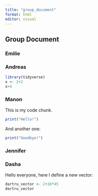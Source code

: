 ```yaml
---
title: "group_document"
format: html
editor: visual
---
```


## Group Document

### Emilie

### Andreas

```r
library(tidyverse)
x <- 2+2
x+4
```

### Manon

This is my code chunk.

```r
print("Hello!")

```

And another one:

```r
print("Goodbye!")
```

### Jennifer

### Dasha

Hello everyone, here I define a new vector:

```r
dartru_vector <- 2+16*45
dartru_vector
```
